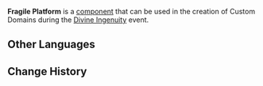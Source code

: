 {{Component Infobox
|id          = 3003
|image       = Item Fragile Platform.png
|load        = 1
|description = A platform that shatters a short while after contact.
|placement   = Free
|category    = Mechanisms
|size        = 5 · 5 · 2
}}
'''Fragile Platform''' is a [[component]] that can be used in the creation of Custom Domains during the [[Divine Ingenuity]] event.

==Other Languages==
{{Other Languages|default_hidden = 1
|en      = Fragile Platform
|zhs     = 易碎平台
|zhs_rm  = Yìsuì Píngtái
|zht     = 易碎平臺
|zht_rm  = Yìsuì Píngtái
|ja      = 脆い足場
|ja_rm   = Moroi Ashiba
|ko      = 취약한 플랫폼
|ko_rm   = Chwiyakhan Peullaetpom
|es      = Plataforma frágil
|fr      = Plateforme fragile
|ru      = Хрупкая платформа
|th      = แท่นที่เปราะบาง
|th_rm   = 
|vi      = Nền Rạn Nứt
|de      = Zerbrechliche Plattform
|id      = Lantai Rapuh
|pt      = Plataforma Frágil
}}

==Change History==
{{Change History|2.5}}